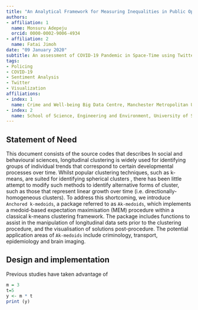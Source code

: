 ```yaml
---
title: "An Analytical Framework for Measuring Inequalities in Public Opinions on Policing"
authors:
- affiliation: 1
  name: Monsuru Adepeju
  orcid: 0000-0002-9006-4934
- affiliation: 2
  name: Fatai Jimoh
date: "09 January 2020"
subtitle: An assessment of COVID-19 Pandemic in Space-Time using Twitter Data
tags:
- Policing
- COVID-19
- Sentiment Analysis
- Twitter
- Visualization
affiliations:
- index: 1
  name: Crime and Well-being Big Data Centre, Manchester Metropolitan University
- index: 2
  name: School of Science, Engineering and Environment, University of Salford
---
```


## Statement of Need

This document consists of the source codes that describes
In social and behavioural sciences, longitudinal clustering is widely used for identifying groups of individual trends that correspond to certain developmental processes over time. Whilst popular clustering techniques, such as k-means, are suited for identifying spherical clusters , there has been little attempt to modify such methods to identify alternative forms of cluster, such as those that represent linear growth over time (i.e. directionally-homogeneous clusters). To address this shortcoming, we introduce `Anchored k-medoids`, a package referred to as `Ak-medoids`, which implements a medoid-based expectation maximisation (MEM) procedure within a classical k-means clustering framework.  The package includes functions to assist in the manipulation of longitudinal data sets prior to the clustering procedure, and the visualisation of solutions post-procedure. The potential application areas of `Ak-medoids` include criminology, transport, epidemiology and brain imaging.

## Design and implementation

Previous studies have taken advantage of 
```r
m = 3
t=5
y <- m * t
print (y)
```

